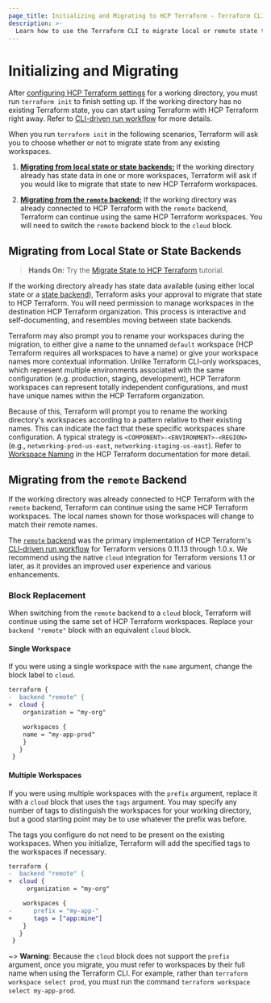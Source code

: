 ```yaml
---
page_title: Initializing and Migrating to HCP Terraform - Terraform CLI
description: >-
  Learn how to use the Terraform CLI to migrate local or remote state to HCP Terraform.
---
```


# Initializing and Migrating

After [configuring HCP Terraform settings](/terraform/cli/cloud/settings) for a working directory, you must run `terraform init` to finish setting up. If the working directory has no existing Terraform state, you can start using Terraform with HCP Terraform right away. Refer to [CLI-driven run workflow](/terraform/cloud-docs/run/cli) for more details.

When you run `terraform init` in the following scenarios, Terraform will ask you to choose whether or not to migrate state from any existing workspaces.

1. [**Migrating from local state or state backends:**](#migrating-from-local-state-or-state-backends) If the working directory already has state data in one or more workspaces, Terraform will ask if you would like to migrate that state to new HCP Terraform workspaces.

1. [**Migrating from the `remote` backend:**](#migrating-from-the-remote-backend) If the working directory was already connected to HCP Terraform with the `remote` backend, Terraform can continue using the same HCP Terraform workspaces. You will need to switch the `remote` backend block to the `cloud` block.

## Migrating from Local State or State Backends

> **Hands On:** Try the [Migrate State to HCP Terraform](/terraform/tutorials/cloud/cloud-migrate) tutorial.

If the working directory already has state data available (using either local state or a [state
backend](/terraform/language/backend)), Terraform asks your approval to migrate
that state to HCP Terraform. You will need permission to manage workspaces in the destination HCP Terraform organization. This process is interactive and self-documenting, and resembles
moving between state backends.

Terraform may also prompt you to rename your workspaces during the migration, to either give a name to
the unnamed `default` workspace (HCP Terraform requires all workspaces to have a name) or give
your workspace names more contextual information. Unlike Terraform CLI-only workspaces, which represent
multiple environments associated with the same configuration (e.g. production, staging, development),
HCP Terraform workspaces can represent totally independent configurations, and must have unique names within the HCP Terraform organization.

Because of this, Terraform will prompt you to rename the working directory's workspaces
according to a pattern relative to their existing names. This can indicate the fact that these specific workspaces share configuration. A typical strategy is
`<COMPONENT>-<ENVIRONMENT>-<REGION>` (e.g.,  `networking-prod-us-east`,
`networking-staging-us-east`). Refer to [Workspace
Naming](/terraform/cloud-docs/workspaces/naming) in the HCP Terraform documentation for more detail.

## Migrating from the `remote` Backend

If the working directory was already connected to HCP Terraform with the `remote` backend, Terraform can continue using the same HCP Terraform workspaces. The local names shown for those workspaces will change to match their remote names.

The [`remote` backend](/terraform/language/backend/remote) was the primary implementation of HCP Terraform's [CLI-driven run workflow](/terraform/cloud-docs/run/cli) for Terraform versions 0.11.13 through 1.0.x. We recommend using the native `cloud` integration for Terraform versions 1.1 or later, as it provides an improved user experience and various enhancements.

### Block Replacement

When switching from the `remote` backend to a `cloud` block, Terraform will continue using the same
set of HCP Terraform workspaces. Replace your `backend "remote"` block with an equivalent `cloud`
block.

#### Single Workspace

If you were using a single workspace with the `name` argument, change the block
label to `cloud`.

```diff
terraform {
-  backend "remote" {
+  cloud {
    organization = "my-org"

    workspaces {
    name = "my-app-prod"
    }
   }
 }
```

#### Multiple Workspaces

If you were using multiple workspaces with the `prefix` argument, replace it with a `cloud` block that uses the `tags` argument. You may specify any number of tags to distinguish the workspaces for your working directory, but a good starting point may be to use whatever the prefix was before.

The tags you configure do not need to be present on the existing workspaces. When you initialize, Terraform will add the specified tags to the workspaces if necessary.

```diff
terraform {
-  backend "remote" {
+  cloud {
     organization = "my-org"

    workspaces {
-      prefix = "my-app-"
+      tags = ["app:mine"]
    }
   }
 }
```

~> **Warning**: Because the `cloud` block does not support the `prefix` argument, once you migrate, you must refer to workspaces by their full name when using the Terraform CLI. For example, rather than `terraform workspace select prod`, you must run the command `terraform workspace select my-app-prod`.
